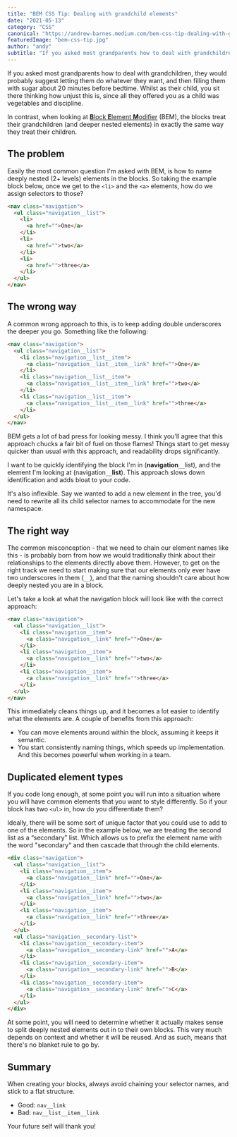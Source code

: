 ```yaml
---
title: "BEM CSS Tip: Dealing with grandchild elements"
date: "2021-05-13"
category: "CSS"
canonical: "https://andrew-barnes.medium.com/bem-css-tip-dealing-with-grandchild-elements-d7378b51e722"
featuredImage: "bem-css-tip.jpg"
author: "andy"
subtitle: "If you asked most grandparents how to deal with grandchildren, they would probably suggest letting them do whatever they want, and then filling them with sugar about 20 minutes before bedtime. Whilst as their child, you sit there thinking how unjust this is, since all they offered you as a child was vegetables and discipline."
---
```


If you asked most grandparents how to deal with grandchildren, they would probably suggest letting them do whatever they want, and then filling them with sugar about 20 minutes before bedtime. Whilst as their child, you sit there thinking how unjust this is, since all they offered you as a child was vegetables and discipline.

In contrast, when looking at [**B**lock **E**lement **M**odifier](https://en.bem.info/methodology/) (BEM), the blocks treat their grandchildren (and deeper nested elements) in exactly the same way they treat their children.

## The problem

Easily the most common question I'm asked with BEM, is how to name deeply nested (2+ levels) elements in the blocks. So taking the example block below, once we get to the `<li>` and the `<a>` elements, how do we assign selectors to those?

```html
<nav class="navigation">
  <ul class="navigation__list">
    <li>
      <a href="">One</a>
    </li>
    <li>
      <a href="">two</a>
    </li>
    <li>
      <a href="">three</a>
    </li>
  </ul>
</nav>
```

## The wrong way

A common wrong approach to this, is to keep adding double underscores the deeper you go. Something like the following:

```html
<nav class="navigation">
  <ul class="navigation__list">
    <li class="navigation__list__item">
      <a class="navigation__list__item__link" href="">One</a>
    </li>
    <li class="navigation__list__item">
      <a class="navigation__list__item__link" href="">two</a>
    </li>
    <li class="navigation__list__item">
      <a class="navigation__list__item__link" href="">three</a>
    </li>
  </ul>
</nav>
```

BEM gets a lot of bad press for looking messy. I think you'll agree that this approach chucks a fair bit of fuel on those flames! Things start to get messy quicker than usual with this approach, and readability drops significantly.

I want to be quickly identifying the block I'm in (**navigation**`__`list), and the element I'm looking at (navigation`__`**list**). This approach slows down identification and adds bloat to your code.

It's also inflexible. Say we wanted to add a new element in the tree, you'd need to rewrite all its child selector names to accommodate for the new namespace.

## The right way

The common misconception - that we need to chain our element names like this - is probably born from how we would traditionally think about their relationships to the elements directly above them. However, to get on the right track we need to start making sure that our elements only ever have two underscores in them (`__`), and that the naming shouldn't care about how deeply nested you are in a block.

Let's take a look at what the navigation block will look like with the correct approach:

```html
<nav class="navigation">
  <ul class="navigation__list">
    <li class="navigation__item">
      <a class="navigation__link" href="">One</a>
    </li>
    <li class="navigation__item">
      <a class="navigation__link" href="">two</a>
    </li>
    <li class="navigation__item">
      <a class="navigation__link" href="">three</a>
    </li>
  </ul>
</nav>
```

This immediately cleans things up, and it becomes a lot easier to identify what the elements are. A couple of benefits from this approach:

- You can move elements around within the block, assuming it keeps it semantic.
- You start consistently naming things, which speeds up implementation. And this becomes powerful when working in a team.

## Duplicated element types

If you code long enough, at some point you will run into a situation where you will have common elements that you want to style differently. So if your block has two `<ul>` in, how do you differentiate them?

Ideally, there will be some sort of unique factor that you could use to add to one of the elements. So in the example below, we are treating the second list as a “secondary” list. Which allows us to prefix the element name with the word "secondary" and then cascade that through the child elements.

```html
<div class="navigation">
  <ul class="navigation__list">
    <li class="navigation__item">
      <a class="navigation__link" href="">One</a>
    </li>
    <li class="navigation__item">
      <a class="navigation__link" href="">two</a>
    </li>
    <li class="navigation__item">
      <a class="navigation__link" href="">three</a>
    </li>
  </ul>
  <ul class="navigation__secondary-list">
    <li class="navigation__secondary-item">
      <a class="navigation__secondary-link" href="">A</a>
    </li>
    <li class="navigation__secondary-item">
      <a class="navigation__secondary-link" href="">B</a>
    </li>
    <li class="navigation__secondary-item">
      <a class="navigation__secondary-link" href="">C</a>
    </li>
  </ul>
</div>
```

At some point, you will need to determine whether it actually makes sense to split deeply nested elements out in to their own blocks. This very much depends on context and whether it will be reused. And as such, means that there's no blanket rule to go by.

## Summary

When creating your blocks, always avoid chaining your selector names, and stick to a flat structure.

- Good: `nav__link`
- Bad: `nav__list__item__link`

Your future self will thank you!
